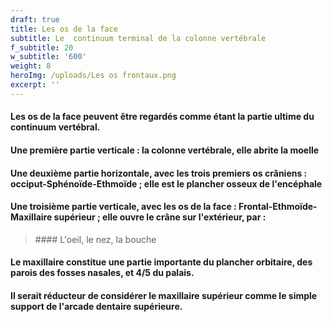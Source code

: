 ```yaml
---
draft: true
title: Les os de la face
subtitle: Le  continuum terminal de la colonne vertébrale
f_subtitle: 20
w_subtitle: '600'
weight: 8
heroImg: /uploads/Les os frontaux.png
excerpt: ''
---
```


#### Les os de la face peuvent être regardés comme étant la partie ultime du continuum vertébral.

<Space height={4} />

#### Une première partie verticale : la colonne vertébrale, elle abrite la moelle

<Space height={5} />

#### Une deuxième partie horizontale, avec les trois premiers os crâniens : occiput-Sphénoïde-Ethmoïde ; elle est le plancher osseux de l'encéphale

<Space height={5} />

#### Une troisième partie verticale, avec les os de la face : Frontal-Ethmoïde-Maxillaire supérieur ; elle ouvre le crâne sur l'extérieur, par  :

<BlockQuote position="center">
  #### L'oeil, le nez, la bouche
</BlockQuote>

<Space height={30} />

#### Le maxillaire constitue une partie importante du plancher orbitaire, des parois des fosses nasales, et 4/5 du palais.

#### Il serait réducteur de considérer le maxillaire supérieur comme le  simple support de l'arcade dentaire supérieure.
